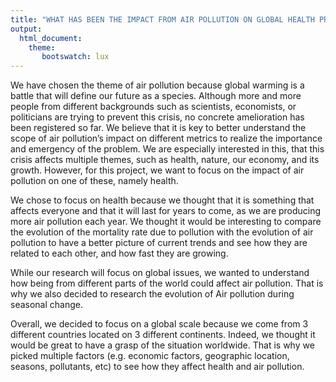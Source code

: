 ---
title: "WHAT HAS BEEN THE IMPACT FROM AIR POLLUTION ON GLOBAL HEALTH PROBLEMS FROM 1990 TO PRESENT?"
output: 
  html_document:
    theme: 
       bootswatch: lux
---
We have chosen the theme of air pollution because global warming is a battle that will define our future as a species. Although more and more people from different backgrounds such as scientists, economists, or politicians are trying to prevent this crisis, no concrete amelioration has been registered so far. We believe that it is key to better understand the scope of air pollution’s impact on different metrics to realize the importance and emergency of the problem. We are especially interested in this, that this crisis affects multiple themes, such as health, nature, our economy, and its growth. However, for this project, we want to focus on the impact of air pollution on one of these, namely health. 

We chose to focus on health because we thought that it is something that affects everyone and that it will last for years to come, as we are producing more air pollution each year. We thought it would be interesting to compare the evolution of the mortality rate due to pollution with the evolution of air pollution to have a better picture of current trends and see how they are related to each other, and how fast they are growing.

While our research will focus on global issues, we wanted to understand how being from different parts of the world could affect air pollution. That is why we also decided to research the evolution of Air pollution during seasonal change. 

Overall, we decided to focus on a global scale because we come from 3 different countries located on 3 different continents. Indeed, we thought it would be great to have a grasp of the situation worldwide. That is why we picked multiple factors (e.g. economic factors, geographic location, seasons, pollutants, etc) to see how they affect health and air pollution.